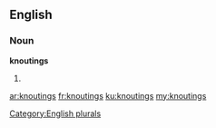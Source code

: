 ==English==

===Noun===
'''knoutings'''

# {{plural of|knouting}}

[[Category:English plurals]]

[[ar:knoutings]]
[[fr:knoutings]]
[[ku:knoutings]]
[[my:knoutings]]